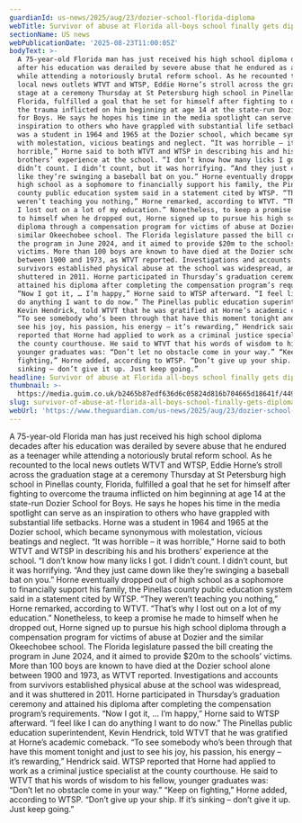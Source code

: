 ```yaml
---
guardianId: us-news/2025/aug/23/dozier-school-florida-diploma
webTitle: Survivor of abuse at Florida all-boys school finally gets diploma at 75
sectionName: US news
webPublicationDate: '2025-08-23T11:00:05Z'
bodyText: >-
  A 75-year-old Florida man has just received his high school diploma decades
  after his education was derailed by severe abuse that he endured as a teenager
  while attending a notoriously brutal reform school. As he recounted to the
  local news outlets WTVT and WTSP, Eddie Horne’s stroll across the graduation
  stage at a ceremony Thursday at St Petersburg high school in Pinellas county,
  Florida, fulfilled a goal that he set for himself after fighting to overcome
  the trauma inflicted on him beginning at age 14 at the state-run Dozier School
  for Boys. He says he hopes his time in the media spotlight can serve as an
  inspiration to others who have grappled with substantial life setbacks. Horne
  was a student in 1964 and 1965 at the Dozier school, which became synonymous
  with molestation, vicious beatings and neglect. “It was horrible – it was
  horrible,” Horne said to both WTVT and WTSP in describing his and his
  brothers’ experience at the school. “I don’t know how many licks I got. I
  didn’t count. I didn’t count, but it was horrifying. “And they just came down
  like they’re swinging a baseball bat on you.” Horne eventually dropped out of
  high school as a sophomore to financially support his family, the Pinellas
  county public education system said in a statement cited by WTSP. “They
  weren’t teaching you nothing,” Horne remarked, according to WTVT. “That’s why
  I lost out on a lot of my education.” Nonetheless, to keep a promise he made
  to himself when he dropped out, Horne signed up to pursue his high school
  diploma through a compensation program for victims of abuse at Dozier and the
  similar Okeechobee school. The Florida legislature passed the bill creating
  the program in June 2024, and it aimed to provide $20m to the schools’
  victims. More than 100 boys are known to have died at the Dozier school alone
  between 1900 and 1973, as WTVT reported. Investigations and accounts from
  survivors established physical abuse at the school was widespread, and it was
  shuttered in 2011. Horne participated in Thursday’s graduation ceremony and
  attained his diploma after completing the compensation program’s requirements.
  “Now I got it, … I’m happy,” Horne said to WTSP afterward. “I feel like I can
  do anything I want to do now.” The Pinellas public education superintendent,
  Kevin Hendrick, told WTVT that he was gratified at Horne’s academic comeback.
  “To see somebody who’s been through that have this moment tonight and just to
  see his joy, his passion, his energy – it’s rewarding,” Hendrick said. WTSP
  reported that Horne had applied to work as a criminal justice specialist at
  the county courthouse. He said to WTVT that his words of wisdom to his fellow,
  younger graduates was: “Don’t let no obstacle come in your way.” “Keep on
  fighting,” Horne added, according to WTSP. “Don’t give up your ship. If it’s
  sinking – don’t give it up. Just keep going.”
headline: Survivor of abuse at Florida all-boys school finally gets diploma at 75
thumbnail: >-
  https://media.guim.co.uk/b2465b87edf636d6c05824d816b704665d18641f/449_0_2430_1944/500.jpg
slug: survivor-of-abuse-at-florida-all-boys-school-finally-gets-diploma-at-75
webUrl: 'https://www.theguardian.com/us-news/2025/aug/23/dozier-school-florida-diploma'
---
```

A 75-year-old Florida man has just received his high school diploma decades after his education was derailed by severe abuse that he endured as a teenager while attending a notoriously brutal reform school. As he recounted to the local news outlets WTVT and WTSP, Eddie Horne’s stroll across the graduation stage at a ceremony Thursday at St Petersburg high school in Pinellas county, Florida, fulfilled a goal that he set for himself after fighting to overcome the trauma inflicted on him beginning at age 14 at the state-run Dozier School for Boys. He says he hopes his time in the media spotlight can serve as an inspiration to others who have grappled with substantial life setbacks. Horne was a student in 1964 and 1965 at the Dozier school, which became synonymous with molestation, vicious beatings and neglect. “It was horrible – it was horrible,” Horne said to both WTVT and WTSP in describing his and his brothers’ experience at the school. “I don’t know how many licks I got. I didn’t count. I didn’t count, but it was horrifying. “And they just came down like they’re swinging a baseball bat on you.” Horne eventually dropped out of high school as a sophomore to financially support his family, the Pinellas county public education system said in a statement cited by WTSP. “They weren’t teaching you nothing,” Horne remarked, according to WTVT. “That’s why I lost out on a lot of my education.” Nonetheless, to keep a promise he made to himself when he dropped out, Horne signed up to pursue his high school diploma through a compensation program for victims of abuse at Dozier and the similar Okeechobee school. The Florida legislature passed the bill creating the program in June 2024, and it aimed to provide $20m to the schools’ victims. More than 100 boys are known to have died at the Dozier school alone between 1900 and 1973, as WTVT reported. Investigations and accounts from survivors established physical abuse at the school was widespread, and it was shuttered in 2011. Horne participated in Thursday’s graduation ceremony and attained his diploma after completing the compensation program’s requirements. “Now I got it, … I’m happy,” Horne said to WTSP afterward. “I feel like I can do anything I want to do now.” The Pinellas public education superintendent, Kevin Hendrick, told WTVT that he was gratified at Horne’s academic comeback. “To see somebody who’s been through that have this moment tonight and just to see his joy, his passion, his energy – it’s rewarding,” Hendrick said. WTSP reported that Horne had applied to work as a criminal justice specialist at the county courthouse. He said to WTVT that his words of wisdom to his fellow, younger graduates was: “Don’t let no obstacle come in your way.” “Keep on fighting,” Horne added, according to WTSP. “Don’t give up your ship. If it’s sinking – don’t give it up. Just keep going.”
